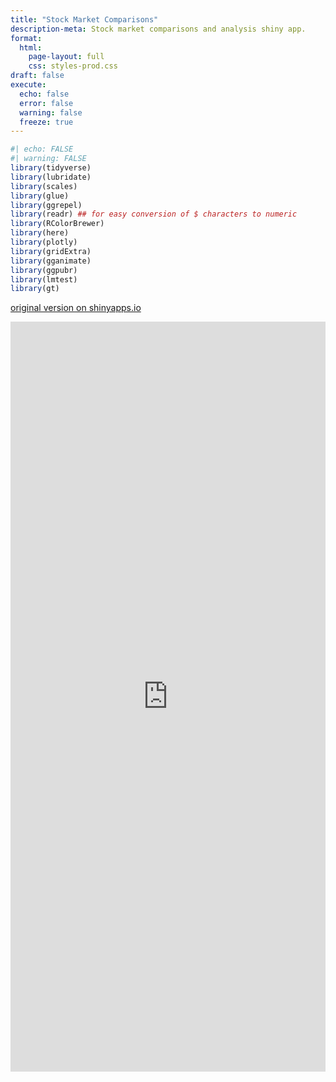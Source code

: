 ```yaml
---
title: "Stock Market Comparisons"
description-meta: Stock market comparisons and analysis shiny app.
format:
  html:
    page-layout: full
    css: styles-prod.css
draft: false
execute:
  echo: false
  error: false
  warning: false
  freeze: true
---
```


```r
#| echo: FALSE
#| warning: FALSE
library(tidyverse)
library(lubridate)
library(scales)
library(glue)
library(ggrepel)
library(readr) ## for easy conversion of $ characters to numeric
library(RColorBrewer)
library(here)
library(plotly)
library(gridExtra)
library(gganimate)
library(ggpubr)
library(lmtest)
library(gt)

```

[original version on shinyapps.io](https://catbird.shinyapps.io/stock-comparisons)

```{=html}
<iframe src="https://catbird.shinyapps.io/stock-comparisons/"
width="100%" height="1200px" frameborder="0">
</iframe>
```
